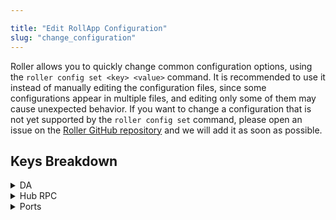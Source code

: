 ```yaml
---

title: "Edit RollApp Configuration"
slug: "change_configuration"
---
```


Roller allows you to quickly change common configuration options, using the `roller config set <key> <value>` command.
It is recommended to use it instead of manually editing the configuration files, since some configurations appear in
multiple files, and editing only some of them may cause unexpected behavior. If you want to change a configuration
that is not yet supported by the `roller config set` command, please open an issue on the
[Roller GitHub repository](https://github.com/dymensionxyz/roller) and we will add it as soon as possible.

## Keys Breakdown
<div>
    <details>
    <summary>DA</summary>
    <div>The rollapp data availability layer. Available options are celestia, avail and local. Please make sure
        to <a href={"state_sync#create-a-snapshot"}>take a snapshot</a> of the rollapp
    right after performing this operation.</div>
    <br />
    <div><b>Example</b>: <code>roller config set da avail</code></div>
    </details>
</div>

<div>
    <details>
    <summary>Hub RPC</summary>
        <div>The hub RPC the rollapp sequencer is using.</div>
        <br />
        <div><b>Example</b>: <code>roller config set hub-rpc "https://froopyland.rpc.silknodes.io:443"</code></div>
    </details>
</div>
<div>
    <details>
    <summary>Ports</summary>
        <div>All the ports the rollapp is using are configurable. The available keys are:
        rollapp-rpc-port, lc-gateway-port, lc-rpc-port, rollapp-jsonrpc-port, rollapp-ws-port and rollapp-grpc-port.</div>
        <br />
        <div><b>Example</b>: <code>roller config set rollapp-rpc-port 6969</code></div>
    </details>
</div>
